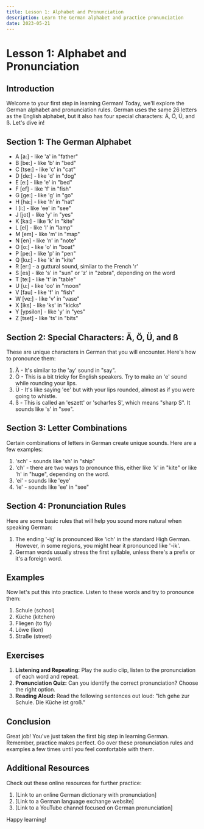 ```yaml
---
title: Lesson 1: Alphabet and Pronunciation
description: Learn the German alphabet and practice pronunciation
date: 2023-05-21
---
```


# Lesson 1: Alphabet and Pronunciation

## Introduction

Welcome to your first step in learning German! Today, we'll explore the German alphabet and pronunciation rules. German uses the same 26 letters as the English alphabet, but it also has four special characters: Ä, Ö, Ü, and ß. Let's dive in!

## Section 1: The German Alphabet

<TextToSpeechPlayer text="A, B, C, D, E, F, G, H, I, J, K" />
<TextToSpeechPlayer text="L, M, N, O, P, Q, R, S, T" />
<TextToSpeechPlayer text="U, V, W, X, Y, Z," />

- A [a:] - like 'a' in "father"
- B [be:] - like 'b' in "bed"
- C [tse:] - like 'c' in "cat"
- D [de:] - like 'd' in "dog"
- E [e:] - like 'e' in "bed"
- F [ef] - like 'f' in "fish"
- G [ge:] - like 'g' in "go"
- H [ha:] - like 'h' in "hat"
- I [i:] - like 'ee' in "see"
- J [jot] - like 'y' in "yes"
- K [ka:] - like 'k' in "kite"
- L [el] - like 'l' in "lamp"
- M [em] - like 'm' in "map"
- N [en] - like 'n' in "note"
- O [o:] - like 'o' in "boat"
- P [pe:] - like 'p' in "pen"
- Q [ku:] - like 'k' in "kite"
- R [er:] - a guttural sound, similar to the French 'r'
- S [es] - like 's' in "sun" or 'z' in "zebra", depending on the word
- T [te:] - like 't' in "table"
- U [u:] - like 'oo' in "moon"
- V [fau] - like 'f' in "fish"
- W [ve:] - like 'v' in "vase"
- X [iks] - like 'ks' in "kicks"
- Y [ypsilon] - like 'y' in "yes"
- Z [tset] - like 'ts' in "bits"

## Section 2: Special Characters: Ä, Ö, Ü, and ß

<TextToSpeechPlayer text="Ä, Ö, Ü, und ß" />

These are unique characters in German that you will encounter. Here's how to pronounce them:

1. Ä - It's similar to the 'ay' sound in "say".
2. Ö - This is a bit tricky for English speakers. Try to make an 'e' sound while rounding your lips.
3. Ü - It's like saying 'ee' but with your lips rounded, almost as if you were going to whistle.
4. ß - This is called an 'eszett' or 'scharfes S', which means "sharp S". It sounds like 's' in "see".

## Section 3: Letter Combinations

Certain combinations of letters in German create unique sounds. Here are a few examples:

1. 'sch' - sounds like 'sh' in "ship"
2. 'ch' - there are two ways to pronounce this, either like 'k' in "kite" or like 'h' in "huge", depending on the word.
3. 'ei' - sounds like 'eye'
4. 'ie' - sounds like 'ee' in "see"

## Section 4: Pronunciation Rules

Here are some basic rules that will help you sound more natural when speaking German:

1. The ending '-ig' is pronounced like 'ich' in the standard High German. However, in some regions, you might hear it pronounced like '-ik'.
2. German words usually stress the first syllable, unless there's a prefix or it's a foreign word.

## Examples

Now let's put this into practice. Listen to these words and try to pronounce them:

1. Schule (school)
2. Küche (kitchen)
3. Fliegen (to fly)
4. Löwe (lion)
5. Straße (street)

## Exercises

1. **Listening and Repeating:** Play the audio clip, listen to the pronunciation of each word and repeat.
2. **Pronunciation Quiz:** Can you identify the correct pronunciation? Choose the right option.
3. **Reading Aloud:** Read the following sentences out loud: "Ich gehe zur Schule. Die Küche ist groß."

## Conclusion

Great job! You've just taken the first big step in learning German. Remember, practice makes perfect. Go over these pronunciation rules and examples a few times until you feel comfortable with them.

## Additional Resources

Check out these online resources for further practice:

1. [Link to an online German dictionary with pronunciation]
2. [Link to a German language exchange website]
3. [Link to a YouTube channel focused on German pronunciation]

Happy learning!
